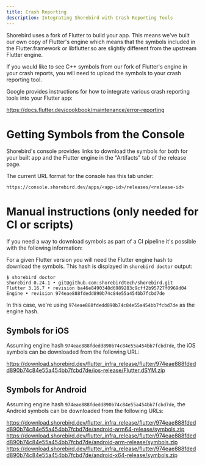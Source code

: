```yaml
---
title: Crash Reporting
description: Integrating Shorebird with Crash Reporting Tools
---
```


Shorebird uses a fork of Flutter to build your app. This means we've built our
own copy of Flutter's engine which means that the symbols included in the
Flutter.framework or libflutter.so are slightly different from the upstream
Flutter engine.

If you would like to see C++ symbols from our fork of Flutter's engine in your
crash reports, you will need to upload the symbols to your crash reporting tool.

Google provides instructions for how to integrate various crash reporting tools
into your Flutter app:

https://docs.flutter.dev/cookbook/maintenance/error-reporting

# Getting Symbols from the Console

Shorebird's console provides links to download the symbols for both for your
built app and the Flutter engine in the "Artifacts" tab of the release page.

The current URL format for the console has this tab under:

```
https://console.shorebird.dev/apps/<app-id>/releases/<release-id>
```

# Manual instructions (only needed for CI or scripts)

If you need a way to download symbols as part of a CI pipeline it's possible
with the following information:

For a given Flutter version you will need the Flutter engine hash
to download the symbols. This hash is displayed in `shorebird doctor`
output:

```
$ shorebird doctor
Shorebird 0.24.1 • git@github.com:shorebirdtech/shorebird.git
Flutter 3.16.7 • revision ba46e8490348d6989283c9cff2b95727f0969d04
Engine • revision 974eae888fdedd890b74c84e55a454bb7fcbd7de
```

In this case, we're using `974eae888fdedd890b74c84e55a454bb7fcbd7de` as the
engine hash.

## Symbols for iOS

Assuming engine hash `974eae888fdedd890b74c84e55a454bb7fcbd7de`, the iOS symbols
can be downloaded from the following URL:

https://download.shorebird.dev/flutter_infra_release/flutter/974eae888fdedd890b74c84e55a454bb7fcbd7de/ios-release/Flutter.dSYM.zip

## Symbols for Android

Assuming engine hash `974eae888fdedd890b74c84e55a454bb7fcbd7de`, the Android
symbols can be downloaded from the following URLs:

https://download.shorebird.dev/flutter_infra_release/flutter/974eae888fdedd890b74c84e55a454bb7fcbd7de/android-arm64-release/symbols.zip
https://download.shorebird.dev/flutter_infra_release/flutter/974eae888fdedd890b74c84e55a454bb7fcbd7de/android-arm-release/symbols.zip
https://download.shorebird.dev/flutter_infra_release/flutter/974eae888fdedd890b74c84e55a454bb7fcbd7de/android-x64-release/symbols.zip
